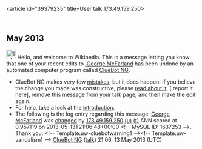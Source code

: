 <article id="39379235" title=User talk:173.49.159.250>
	<talkpage id="39379235" title="User talk:173.49.159.250">


== May 2013 ==
[[Image:Information.svg|left|25px|alt=|link=]] Hello, and welcome to Wikipedia. This is a message letting you know that one of your recent edits to [[:George McFarland]] has been undone by an automated computer program called [[User:ClueBot NG|ClueBot NG]].
{{clear}}
* ClueBot NG makes very few [[User:ClueBot NG#Information About False Positives|mistakes]], but it does happen. If you believe the change you made was constructive, please [[User:ClueBot NG#Information About False Positives|read about it]], [{{User:ClueBot NG/Warnings/FPReport|1637253}} report it here], remove this message from your talk page, and then make the edit again.
* For help, take a look at the [[Wikipedia:Introduction|introduction]].
* The following is the log entry regarding this message: [[George McFarland]] was [http://en.wikipedia.org/w/index.php?title=George+McFarland&amp;diff=554950752&amp;oldid=554950556 changed] by [[Special:Contributions/173.49.159.250|173.49.159.250]] [[User:173.49.159.250|(u)]] [[User talk:173.49.159.250|(t)]] ANN scored at 0.957119 on 2013-05-13T21:06:48+00:00 &lt;!-- MySQL ID: 1637253 --&gt;. Thank you. &lt;!-- Template:uw-cluebotwarning1 --&gt;&lt;!-- Template:uw-vandalism1 --&gt; [[User:ClueBot NG|ClueBot NG]] ([[User talk:ClueBot NG|talk]]) 21:06, 13 May 2013 (UTC)
	</talkpage>
</article>